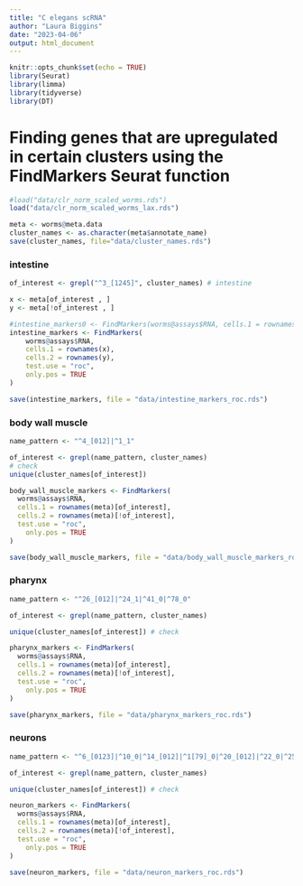 ---
title: "C elegans scRNA"
author: "Laura Biggins"
date: "2023-04-06"
output: html_document
---

```{r setup, include=FALSE}
knitr::opts_chunk$set(echo = TRUE)
library(Seurat)
library(limma)
library(tidyverse)
library(DT)
```

# Finding genes that are upregulated in certain clusters using the FindMarkers Seurat function


```{r, eval = FALSE}
#load("data/clr_norm_scaled_worms.rds")
load("data/clr_norm_scaled_worms_lax.rds")

meta <- worms@meta.data
cluster_names <- as.character(meta$annotate_name)
save(cluster_names, file="data/cluster_names.rds")
```




### intestine

```{r, eval = FALSE}
of_interest <- grepl("^3_[1245]", cluster_names) # intestine

x <- meta[of_interest , ]
y <- meta[!of_interest , ]

#intestine_markers0 <- FindMarkers(worms@assays$RNA, cells.1 = rownames(x), cells.2 = rownames(y))
intestine_markers <- FindMarkers(
	worms@assays$RNA, 
	cells.1 = rownames(x), 
	cells.2 = rownames(y),
	test.use = "roc", 
	only.pos = TRUE
)

save(intestine_markers, file = "data/intestine_markers_roc.rds")
```

### body wall muscle

```{r, eval=FALSE}
name_pattern <- "^4_[012]|^1_1"

of_interest <- grepl(name_pattern, cluster_names)
# check
unique(cluster_names[of_interest])

body_wall_muscle_markers <- FindMarkers(
  worms@assays$RNA, 
  cells.1 = rownames(meta)[of_interest], 
  cells.2 = rownames(meta)[!of_interest],
  test.use = "roc", 
	only.pos = TRUE
)

save(body_wall_muscle_markers, file = "data/body_wall_muscle_markers_roc.rds")
```

### pharynx

```{r, eval=FALSE}
name_pattern <- "^26_[012]|^24_1|^41_0|^78_0"

of_interest <- grepl(name_pattern, cluster_names)

unique(cluster_names[of_interest]) # check

pharynx_markers <- FindMarkers(
  worms@assays$RNA, 
  cells.1 = rownames(meta)[of_interest], 
  cells.2 = rownames(meta)[!of_interest],
  test.use = "roc", 
	only.pos = TRUE
)

save(pharynx_markers, file = "data/pharynx_markers_roc.rds")
```

### neurons

```{r, eval = FALSE}
name_pattern <- "^6_[0123]|^10_0|^14_[012]|^1[79]_0|^20_[012]|^22_0|^25_[01]|^2[89]_0|^32_0|^35_[01234]|^36_[023]|^39_[0123]|^44_[01]|^46_0|^47_[01]|^4[89]_0|^5[01245]_0|^51_1|^6[1235689]_0|^70_[01]|^7[1234567]_0|^8[0134567]_0|^9[01234789]_0|^10[01346789]_0|^11[1234578]_0|^12[0123789]_0|^13[012345678]_0|^14[0245]_0"

of_interest <- grepl(name_pattern, cluster_names)

unique(cluster_names[of_interest]) # check

neuron_markers <- FindMarkers(
  worms@assays$RNA, 
  cells.1 = rownames(meta)[of_interest], 
  cells.2 = rownames(meta)[!of_interest],
  test.use = "roc", 
	only.pos = TRUE
)

save(neuron_markers, file = "data/neuron_markers_roc.rds")
```





